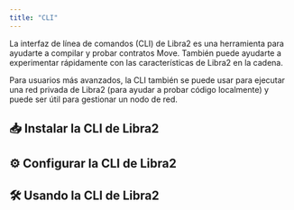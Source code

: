```yaml
---
title: "CLI"
---
```



La interfaz de línea de comandos (CLI) de Libra2 es una herramienta para ayudarte a compilar y probar contratos Move. También puede ayudarte a experimentar rápidamente con las características de Libra2 en la cadena.

Para usuarios más avanzados, la CLI también se puede usar para ejecutar una red privada de Libra2 (para ayudar a probar código localmente) y puede ser útil para gestionar un nodo de red.

## 📥 Instalar la CLI de Libra2

<CardGrid>
  <LinkCard href="/es/build/cli/install-cli/install-cli-mac" title="Mac" description="Instalar CLI de Libra2 via homebrew" />

  <LinkCard href="/es/build/cli/install-cli/install-cli-windows" title="Windows" description="Instalar CLI de Libra2 en Windows via script de powershell o binario pre-compilado" />

  <LinkCard href="/es/build/cli/install-cli/install-cli-linux" title="Linux" description="Instalar CLI de Libra2 en Linux via script de shell o binario pre-compilado" />

  <LinkCard href="/es/build/cli/install-cli/install-cli-specific-version" title="Avanzado (Instalar Versiones Específicas)" description="Construir una versión específica de la CLI de Libra2 desde el código fuente" />
</CardGrid>

## ⚙️ Configurar la CLI de Libra2

<CardGrid>
  <LinkCard href="/es/build/cli/setup-cli" title="Configurar la CLI" description="Configurar y configurar la CLI de Libra2" />

  <LinkCard href="/es/build/cli/setup-cli/install-move-prover" title="Avanzado (Move Prover)" description="Configurar e instalar el Move Prover" />
</CardGrid>

## 🛠️ Usando la CLI de Libra2

<CardGrid>
  <LinkCard href="/es/build/cli/working-with-move-contracts" title="Contratos Move" description="Compilar, Publicar, Simular y Hacer Benchmark de Contratos Move" />

  <LinkCard href="/es/build/cli/trying-things-on-chain" title="Probar cosas en la Cadena" description="Interactuar con Libra2, crear cuentas, consultar cuentas, usar un dispositivo de hardware como Ledger" />

  <LinkCard href="/es/build/cli/running-a-local-network" title="Ejecutar una Red Local" description="Ejecutar un nodo / red local" />
</CardGrid>
